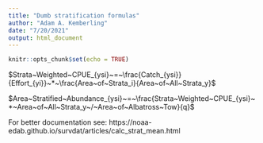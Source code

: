 ```yaml
---
title: "Dumb stratification formulas"
author: "Adam A. Kemberling"
date: "7/20/2021"
output: html_document
---
```


```r
knitr::opts_chunk$set(echo = TRUE)
```


$Strata~Weighted~CPUE_{ysi}~=~\frac{Catch_{ysi}}{Effort_{yi}}~*~\frac{Area~of~Strata_i}{Area~of~All~Strata_y}$


$Area~Stratified~Abundance_{ysi}~=~\frac{Strata~Weighted~CPUE_{ysi}~*~Area~of~All~Strata_y~/~Area~of~Albatross~Tow}{q}$

For better documentation see:
https://noaa-edab.github.io/survdat/articles/calc_strat_mean.html